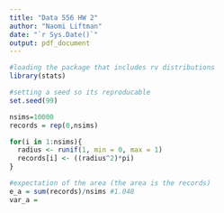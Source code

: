 ```yaml
---
title: "Data 556 HW 2"
author: "Naomi Liftman"
date: "`r Sys.Date()`"
output: pdf_document
---
```


```r
#loading the package that includes rv distributions
library(stats)
```

```r
#setting a seed so its reproducable
set.seed(99)

nsims=10000
records = rep(0,nsims)

for(i in 1:nsims){
  radius <- runif(1, min = 0, max = 1)
  records[i] <- ((radius^2)*pi)
}

#expectation of the area (the area is the records)
e_a = sum(records)/nsims #1.048
var_a = 
```